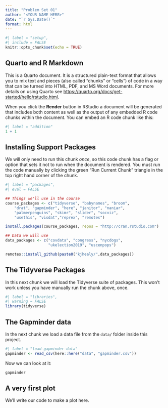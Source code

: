 ```yaml
---
title: "Problem Set 01"
author: "<YOUR NAME HERE>"
date: "`r Sys.Date()`"
format: html
---
```


```r
#| label = "setup",
#| include = FALSE
knitr::opts_chunk$set(echo = TRUE)
```

## Quarto and R Markdown

This is a Quarto document. It is a structured plain-text format that allows you to mix text and pieces (also called "chunks" or "cells") of code in a way that can be turned into HTML, PDF, and MS Word documents. For more details on using Quarto see <https://quarto.org/docs/get-started/hello/rstudio.html>.

When you click the **Render** button in RStudio a document will be generated that includes both content as well as the output of any embedded R code chunks within the document. You can embed an R code chunk like this:

```r
#| label = "addition"
1 + 1
```

## Installing Support Packages

We will only need to run this chunk _once_, so this code chunk has a flag or option that sets it not to run when the document is rendered. You must run the code manually by clicking the green "Run Current Chunk" triangle in the top right hand corner of the chunk.

```r
#| label = "packages",
#| eval = FALSE

## Things we'll use in the course
course_packages <- c("tidyverse", "babynames", "broom",
    "drat", "gapminder", "here", "janitor", "naniar", 
    "palmerpenguins", "skimr", "slider", "socviz",
    "usethis", "visdat","reprex", "remotes")

install.packages(course_packages, repos = "http://cran.rstudio.com")

## Data we will use
data_packages <- c("covdata", "congress", "nycdogs", 
                   "ukelection2019", "uscenpops")

remotes::install_github(paste0("kjhealy/",data_packages))
```


## The Tidyverse Packages

In this next chunk we will load the Tidyverse suite of packages. This won't work unless you have manually run the chunk above, once.

```r
#| label = "libraries",
#| warning = FALSE
library(tidyverse)
```

## The Gapminder data

In the next chunk we load a data file from the `data/` folder inside this project.

```r
#| label = "load-gapminder-data"
gapminder <- read_csv(here::here("data", "gapminder.csv"))
```

Now we can look at it:

```r
gapminder
```

## A very first plot

We'll write our code to make a plot here. 

```r

```

